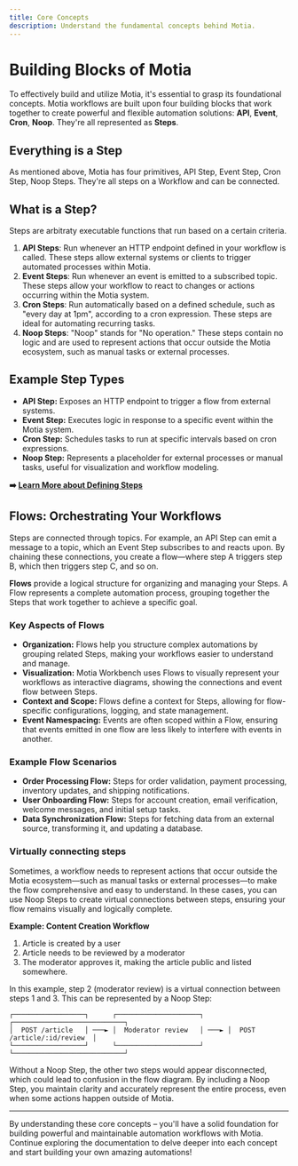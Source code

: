 ```yaml
---
title: Core Concepts
description: Understand the fundamental concepts behind Motia.
---
```


# Building Blocks of Motia

To effectively build and utilize Motia, it's essential to grasp its foundational concepts. Motia workflows are built upon four building blocks that work together to create powerful and flexible automation solutions: **API**, **Event**, **Cron**, **Noop**. They're all represented as **Steps**.

## Everything is a Step

As mentioned above, Motia has four primitives, API Step, Event Step, Cron Step, Noop Steps. They're all steps on a Workflow and can be connected.

## What is a Step?

Steps are arbitraty executable functions that run based on a certain criteria.

1. **API Steps**: Run whenever an HTTP endpoint defined in your workflow is called. These steps allow external systems or clients to trigger automated processes within Motia.
2. **Event Steps**: Run whenever an event is emitted to a subscribed topic. These steps allow your workflow to react to changes or actions occurring within the Motia system.
3. **Cron Steps**: Run automatically based on a defined schedule, such as "every day at 1pm", according to a cron expression. These steps are ideal for automating recurring tasks.
4. **Noop Steps**: "Noop" stands for "No operation." These steps contain no logic and are used to represent actions that occur outside the Motia ecosystem, such as manual tasks or external processes.

## Example Step Types

- **API Step:** Exposes an HTTP endpoint to trigger a flow from external systems.
- **Event Step:** Executes logic in response to a specific event within the Motia system.
- **Cron Step:** Schedules tasks to run at specific intervals based on cron expressions.
- **Noop Step:** Represents a placeholder for external processes or manual tasks, useful for visualization and workflow modeling.

**➡️ [Learn More about Defining Steps](/docs/concepts/steps/defining-steps)**

## Flows: Orchestrating Your Workflows

Steps are connected through topics. For example, an API Step can emit a message to a topic, which an Event Step subscribes to and reacts upon. By chaining these connections, you create a flow—where step A triggers step B, which then triggers step C, and so on.

**Flows** provide a logical structure for organizing and managing your Steps. A Flow represents a complete automation process, grouping together the Steps that work together to achieve a specific goal.

### Key Aspects of Flows

- **Organization:** Flows help you structure complex automations by grouping related Steps, making your workflows easier to understand and manage.
- **Visualization:** Motia Workbench uses Flows to visually represent your workflows as interactive diagrams, showing the connections and event flow between Steps.
- **Context and Scope:** Flows define a context for Steps, allowing for flow-specific configurations, logging, and state management.
- **Event Namespacing:** Events are often scoped within a Flow, ensuring that events emitted in one flow are less likely to interfere with events in another.

### Example Flow Scenarios

- **Order Processing Flow:** Steps for order validation, payment processing, inventory updates, and shipping notifications.
- **User Onboarding Flow:** Steps for account creation, email verification, welcome messages, and initial setup tasks.
- **Data Synchronization Flow:** Steps for fetching data from an external source, transforming it, and updating a database.

### Virtually connecting steps

Sometimes, a workflow needs to represent actions that occur outside the Motia ecosystem—such as manual tasks or
external processes—to make the flow comprehensive and easy to understand. In these cases, you can use Noop Steps
to create virtual connections between steps, ensuring your flow remains visually and logically complete.

**Example: Content Creation Workflow**

1. Article is created by a user
2. Article needs to be reviewed by a moderator
3. The moderator approves it, making the article public and listed somewhere.

In this example, step 2 (moderator review) is a virtual connection between steps 1 and 3.
This can be represented by a Noop Step:

```
┌──────────────────┐      ┌─────────────────────┐      ┌────────────────────────────┐
│  POST /article   │ ───► │  Moderator review   │ ───► │  POST /article/:id/review  │
└──────────────────┘      └─────────────────────┘      └────────────────────────────┘
```

Without a Noop Step, the other two steps would appear disconnected, which could lead to confusion in the flow diagram.
By including a Noop Step, you maintain clarity and accurately represent the entire process, even when some actions
happen outside of Motia.

---

By understanding these core concepts – you'll have a solid foundation for building powerful and maintainable automation workflows with Motia. Continue exploring the documentation to delve deeper into each concept and start building your own amazing automations!
